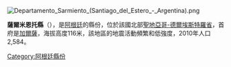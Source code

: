 [[Image:Departamento_Sarmiento_(Santiago_del_Estero_-_Argentina).png|right]]
{{Coord|28|9|7|S|63|32|19|W|display=title}}

'''薩爾米恩托縣'''（{{lang-es|Departamento Sarmiento}}），是[[阿根廷|阿根廷]]的縣份，位於該國北部[[聖地亞哥-德爾埃斯特羅省|聖地亞哥-德爾埃斯特羅省]]，首府是[[加爾薩_(聖地亞哥-德爾埃斯特羅省)|加爾薩]]，海拔高度116米，該地區的地震活動頻繁和低強度，2010年人口2,584。

{{Argentina-geo-stub}}
[[Category:阿根廷縣份|Category:阿根廷縣份]]